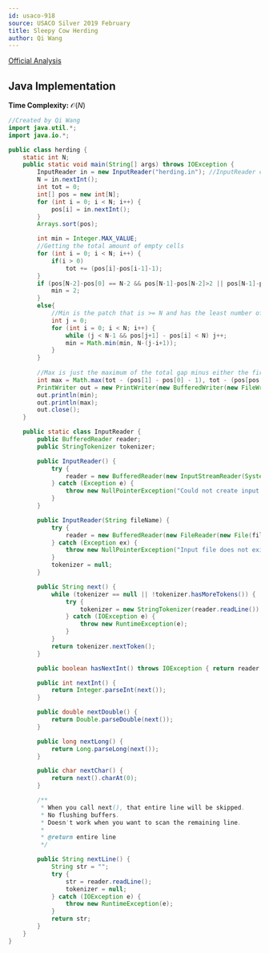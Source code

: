 ```yaml
---
id: usaco-918
source: USACO Silver 2019 February
title: Sleepy Cow Herding
author: Qi Wang
---
```


[Official Analysis](http://www.usaco.org/current/data/sol_herding_silver_feb19.html)

<LanguageSection>
<JavaSection>

## Java Implementation

**Time Complexity:** $\mathcal{O}(N)$

```java
//Created by Qi Wang
import java.util.*;
import java.io.*;

public class herding {
    static int N;
    public static void main(String[] args) throws IOException {
        InputReader in = new InputReader("herding.in"); //InputReader class down below
        N = in.nextInt();
        int tot = 0;
        int[] pos = new int[N];
        for (int i = 0; i < N; i++) {
            pos[i] = in.nextInt();
        }
        Arrays.sort(pos);

        int min = Integer.MAX_VALUE;
        //Getting the total amount of empty cells
        for (int i = 0; i < N; i++) {
            if(i > 0)
                tot += (pos[i]-pos[i-1]-1);
        }
        if (pos[N-2]-pos[0] == N-2 && pos[N-1]-pos[N-2]>2 || pos[N-1]-pos[1] == N-2 && pos[1]-pos[0]>2) {
            min = 2;
        }
        else{
            //Min is the patch that is >= N and has the least number of empty positions
            int j = 0;
            for (int i = 0; i < N; i++) {
                while (j < N-1 && pos[j+1] - pos[i] < N) j++;
                min = Math.min(min, N-(j-i+1));
            }
        }
        
        //Max is just the maximum of the total gap minus either the first or last gap
        int max = Math.max(tot - (pos[1] - pos[0] - 1), tot - (pos[pos.length-1] - pos[pos.length-2] - 1));
        PrintWriter out = new PrintWriter(new BufferedWriter(new FileWriter("herding.out")));
        out.println(min);
        out.println(max);
        out.close();
    }

    public static class InputReader {
        public BufferedReader reader;
        public StringTokenizer tokenizer;

        public InputReader() {
            try {
                reader = new BufferedReader(new InputStreamReader(System.in), 32768);
            } catch (Exception e) {
                throw new NullPointerException("Could not create input stream");
            }
        }

        public InputReader(String fileName) {
            try {
                reader = new BufferedReader(new FileReader(new File(fileName)), 32768);
            } catch (Exception ex) {
                throw new NullPointerException("Input file does not exist! Put it in the project folder.");
            }
            tokenizer = null;
        }

        public String next() {
            while (tokenizer == null || !tokenizer.hasMoreTokens()) {
                try {
                    tokenizer = new StringTokenizer(reader.readLine());
                } catch (IOException e) {
                    throw new RuntimeException(e);
                }
            }
            return tokenizer.nextToken();
        }

        public boolean hasNextInt() throws IOException { return reader.ready(); }

        public int nextInt() {
            return Integer.parseInt(next());
        }

        public double nextDouble() {
            return Double.parseDouble(next());
        }

        public long nextLong() {
            return Long.parseLong(next());
        }

        public char nextChar() {
            return next().charAt(0);
        }

        /**
         * When you call next(), that entire line will be skipped.
         * No flushing buffers.
         * Doesn't work when you want to scan the remaining line.
         *
         * @return entire line
         */

        public String nextLine() {
            String str = "";
            try {
                str = reader.readLine();
                tokenizer = null;
            } catch (IOException e) {
                throw new RuntimeException(e);
            }
            return str;
        }
    }
}
```

</JavaSection>
</LanguageSection>
